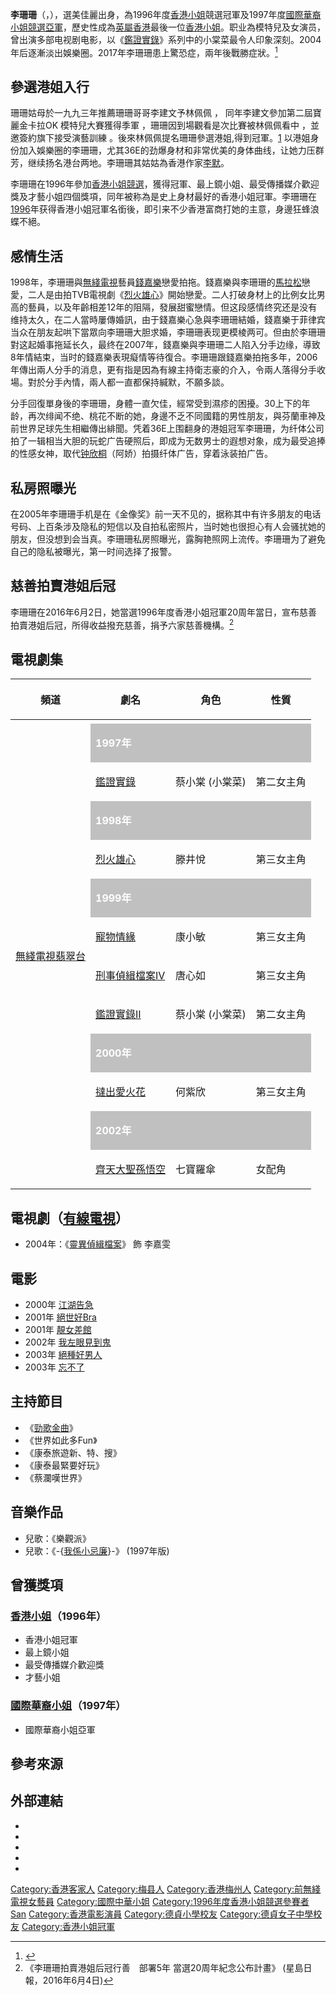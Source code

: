 {{Otheruses|李珊珊}}
{{藝人
| 類型 = 女演員
| 圖片 = Lee San San.jpg
| 姓名 = 李珊珊
| 別名 = 
| 暱稱 = San、珊珊
| 國籍 = {{CHN-HKG}}
| 籍貫 = [[廣東|廣東]][[梅州|梅州]][[梅縣|梅縣]]
| 出生日期 = {{birth_date_and _age|1977|10|9}}
| 出生地點 = {{HKG-1959}}
| 逝世日期 = 
| 逝世地點 = 
| 教育程度 = 中七
| 母校 = [[德貞小學|德貞小學]]<br>[[德貞女子中學|德貞女子中學]]
| 語言 = [[粵語|粵語]]、[[英語|英語]]、[[普通話|普通話]]
| 出道日期 = 1996年6月2日
| 職業 = [[模特|模特]]、[[演员|演员]]
| imdb = 0498201
| 活躍年代 = 1996年-2004年
}}

'''李珊珊'''（{{lang|en|Lee San San}}，{{bd|1977年|10月9日|catIdx=L李}}），選美佳麗出身，為1996年度[[香港小姐|香港小姐]]競選冠軍及1997年度[[國際華裔小姐競選|國際華裔小姐競選]][[亞軍|亞軍]]，歷史性成為[[英屬香港|英屬香港]]最後一位[[香港小姐|香港小姐]]。职业為模特兒及女演员，曾出演多部电视剧电影，以《[[鑑證實錄|鑑證實錄]]》系列中的小棠菜最令人印象深刻。2004年后逐漸淡出娛樂圈。2017年李珊珊患上驚恐症，兩年後戰勝症狀。<ref>{{Cite web|title=李珊珊戰勝驚恐症 「曾徘徊瀕死邊緣」|url=https://www.mpweekly.com/entertainment/focus/local/20191122-174586|accessdate=2019-11-28|date=2019-11-22|work=明周娛樂|language=en-US|archive-url=https://web.archive.org/web/20191128144307/https://www.mpweekly.com/entertainment/focus/local/20191122-174586|archive-date=2019-11-28|dead-url=yes}}</ref>

== 參選港姐入行 ==
珊珊姑母於一九九三年推薦珊珊哥哥李建文予林佩佩 ， 同年李建文參加第二屆寶麗金卡拉OK 模特兒大賽獲得季軍 ，珊珊因到場觀看是次比賽被林佩佩看中 ，並邀簽約旗下接受演藝訓練 。後來林佩佩提名珊珊參選港姐,得到冠軍。[https://relationship.faqs.tw/%E6%B8%AF%E5%8A%87%E7%83%88%E7%81%AB%E9%9B%84%E5%BF%83%E7%9A%84%E4%BA%BA%E7%89%A9] {{Wayback|url=https://relationship.faqs.tw/%E6%B8%AF%E5%8A%87%E7%83%88%E7%81%AB%E9%9B%84%E5%BF%83%E7%9A%84%E4%BA%BA%E7%89%A9 |date=20210911093811 }}以港姐身份加入娛樂圈的李珊珊，尤其36E的劲爆身材和非常优美的身体曲线，让她力压群芳，继续扬名港台两地。李珊珊其姑姑為香港作家[[李默_(香港作家)|李默]]。

李珊珊在1996年參加[[香港小姐競選|香港小姐競選]]，獲得冠軍、最上鏡小姐、最受傳播媒介歡迎獎及才藝小姐四個獎項，同年被称為是史上身材最好的香港小姐冠軍。李珊珊在[[1996|1996]]年获得香港小姐冠軍名銜後，即引来不少香港富商打她的主意，身邊狂蜂浪蝶不絕。

== 感情生活 ==
1998年，李珊珊與[[無綫電視|無綫電視]]藝員[[錢嘉樂|錢嘉樂]]戀愛拍拖。錢嘉樂與李珊珊的[[馬拉松|馬拉松]]戀愛，二人是由拍TVB電視劇《[[烈火雄心_(電視劇)|烈火雄心]]》開始戀愛。二人打破身材上的比例女比男高的藝員，以及年齡相差12年的阻隔，發展甜蜜戀情。但这段感情终究还是没有维持太久，在二人當時屢傳婚訊，由于錢嘉樂心急與李珊珊結婚，錢嘉樂于菲律宾当众在朋友起哄下當眾向李珊珊大胆求婚，李珊珊表现更模棱两可。但由於李珊珊對这起婚事拖延长久，最终在2007年，錢嘉樂與李珊珊二人陷入分手边缘，導致8年情結束，当时的錢嘉樂表現癡情等待復合。李珊珊跟錢嘉樂拍拖多年，2006年傳出兩人分手的消息，更有指是因為有線主持衛志豪的介入，令兩人落得分手收場。對於分手內情，兩人都一直都保持緘默，不願多談。

分手回復單身後的李珊珊，身體一直欠佳，經常受到濕疹的困擾。30上下的年龄，再次绯闻不绝、桃花不断的她，身邊不乏不同國籍的男性朋友，與芬蘭車神及前世界足球先生相繼傳出緋聞。凭着36E上围翻身的港姐冠军李珊珊，为纤体公司拍了一辑相当大胆的玩蛇广告硬照后，即成为无数男士的遐想对象，成为最受追捧的性感女神，取代[[钟欣桐|钟欣桐]]（阿娇）拍摄纤体广告，穿着泳装拍广告。

== 私房照曝光 ==
在2005年李珊珊手机是在《金像奖》前一天不见的，据称其中有许多朋友的电话号码、上百条涉及隐私的短信以及自拍私密照片，当时她也很担心有人会骚扰她的朋友，但没想到会当真。李珊珊私房照曝光，露胸艳照网上流传。李珊珊为了避免自己的隐私被曝光，第一时间选择了报警。

== 慈善拍賣港姐后冠 ==
李珊珊在2016年6月2日，她當選1996年度香港小姐冠軍20周年當日，宣布慈善拍賣港姐后冠，所得收益撥充慈善，捐予六家慈善機構。<ref>《李珊珊拍賣港姐后冠行善　部署5年 當選20周年紀念公布計畫》 (星島日報，2016年6月4日)</ref>

== 電視劇集 ==
{|class="wikitable" width="63%"
! 頻道
! 劇名
! 角色
! 性質
|- style="background:snow; color:pink" align=center
|-
| rowspan="12"| [[無綫電視|無綫電視]][[翡翠台|翡翠台]]
|style="background:silver; color:white" colspan="3"|'''1997年'''
|-
|[[鑑證實錄|鑑證實錄]]
|蔡小棠 (小棠菜)
|第二女主角
|-
|style="background:silver; color:white" colspan="3"|'''1998年'''
|-
|[[烈火雄心_(電視劇)|烈火雄心]]
|滕井悅
|第三女主角
|-
|style="background:silver; color:white" colspan="3"|'''1999年'''
|-
|[[寵物情緣|寵物情緣]]
|康小敏
|第三女主角
|-
|[[刑事偵緝檔案IV|刑事偵緝檔案IV]]
|唐心如
|第三女主角
|-
|[[鑑證實錄II|鑑證實錄II]]
|蔡小棠 (小棠菜)
|第二女主角
|-
|style="background:silver; color:white" colspan="3"|'''2000年'''
|-
|[[撻出愛火花|撻出愛火花]]
|何紫欣
|第三女主角
|-
|style="background:silver; color:white" colspan="3"|'''2002年'''
|-
|[[齊天大聖孫悟空|齊天大聖孫悟空]]
|七寶羅傘
|女配角
|}

== 電視劇（[[有線電視|有線電視]]） ==
* 2004年：《[[靈異偵緝檔案|靈異偵緝檔案]]》 飾 李嘉雯

== 電影 ==
* 2000年 [[江湖告急|江湖告急]] 
* 2001年 [[絕世好Bra|絕世好Bra]] 
* 2001年 [[靚女差館|靚女差館]] 
* 2002年 [[我左眼見到鬼|我左眼見到鬼]] 
* 2003年 [[絕種好男人|絕種好男人]] 
* 2003年 [[忘不了_(電影)|忘不了]]

== 主持節目 ==
* 《[[勁歌金曲|勁歌金曲]]》
* 《世界如此多Fun》
* 《康泰旅遊新、特、搜》
* 《康泰最緊要好玩》
* 《蔡瀾嘆世界》

== 音樂作品 ==
* 兒歌：《樂觀派》
* 兒歌：《-{[[我係小忌廉|我係小忌廉]]}-》 (1997年版)

== 曾獲獎項 ==
=== [[香港小姐|香港小姐]]（1996年） ===
* 香港小姐冠軍
* 最上鏡小姐
* 最受傳播媒介歡迎獎
* 才藝小姐

=== [[國際華裔小姐|國際華裔小姐]]（1997年） ===
* 國際華裔小姐亞軍

==參考來源==
{{reflist}}

==外部連結==
{{commonscat|Lee San-san}}
*{{facebook|leesansan1009}}
*{{instagram|13leesansan}}
*{{Sinaweibo|LEESANSANWEBIO|李珊珊sansan}}
*{{Sinablog|leesansan1009|李珊珊sansan}}
*{{hkmdb name|8356|李珊珊}}

{{香港小姐|[[楊婉儀|楊婉儀]]|冠|1996|[[翁嘉穗|翁嘉穗]]}}
{{香港小姐最上鏡小姐|[[李嘉慧|李嘉慧]]|1996|[[翁嘉穗|翁嘉穗]]}}
{{國際中華小姐|[[吳美珩|吳美珩]]|亞|1997|[[蔡明真|蔡明真]]}}
{{DEFAULTSORT:Lee}}

[[Category:香港客家人|Category:香港客家人]]
[[Category:梅县人|Category:梅县人]]
[[Category:香港梅州人|Category:香港梅州人]]
[[Category:前無綫電視女藝員|Category:前無綫電視女藝員]]
[[Category:國際中華小姐|Category:國際中華小姐]]
[[Category:1996年度香港小姐競選參賽者|Category:1996年度香港小姐競選參賽者]]
[[Category:李姓|San]]
[[Category:香港電影演員|Category:香港電影演員]]
[[Category:德貞小學校友|Category:德貞小學校友]]
[[Category:德貞女子中學校友|Category:德貞女子中學校友]]
[[Category:香港小姐冠軍|Category:香港小姐冠軍]]